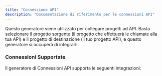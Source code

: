 ```yaml
---
title: "Connessione API"
description: "Documentazione di riferimento per le connessioni API"
---
```





Questo generatore viene utilizzato per collegare progetti ad API. Basta selezionare il progetto sorgente (il progetto che effettuerà le chiamate alla tua API) e il progetto di destinazione (il tuo progetto API), e questo generatore si occuperà di integrarli.

### Connessioni Supportate

Il generatore di Connessioni API supporta le seguenti integrazioni:

<CardGrid>
  <LinkCard
    title="React to tRPC"
    description="Chiama un'API tRPC da un sito React"
    href={`/nx-plugin-for-aws/${Astro.currentLocale || 'en'}/guides/api-connection/react-trpc`}
  />
  <LinkCard
    title="React to FastAPI"
    description="Chiama un'API Python FastAPI da un sito React"
    href={`/nx-plugin-for-aws/${Astro.currentLocale || 'en'}/guides/api-connection/react-fastapi`}
  />
  <LinkCard
    title="React to Smithy API"
    description="Chiama un'API Smithy da un sito React"
    href={`/nx-plugin-for-aws/${Astro.currentLocale || 'en'}/guides/api-connection/react-smithy`}
  />
</CardGrid>